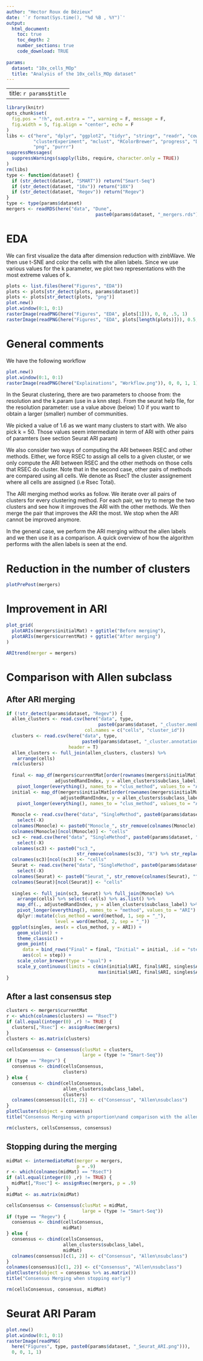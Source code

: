 ```yaml
---
author: "Hector Roux de Bézieux"
date: '`r format(Sys.time(), "%d %B , %Y")`'
output:
  html_document:
    toc: true
    toc_depth: 2
    number_sections: true
    code_download: TRUE
    
params:
  dataset: "10x_cells_MOp"
  title: "Analysis of the 10x_cells_MOp dataset"
---
```

---
title: `r params$title`
---

```r
library(knitr)
opts_chunk$set(
  fig.pos = "!h", out.extra = "", warning = F, message = F,
  fig.width = 5, fig.align = "center", echo = F
)
libs <- c("here", "dplyr", "ggplot2", "tidyr", "stringr", "readr", "cowplot",
          "clusterExperiment", "mclust", "RColorBrewer", "progress", "Dune",
          "png", "purrr")
suppressMessages(
  suppressWarnings(sapply(libs, require, character.only = TRUE))
)
rm(libs)
type <- function(dataset) {
  if (str_detect(dataset, "SMART")) return("Smart-Seq")
  if (str_detect(dataset, "10x")) return("10X")
  if (str_detect(dataset, "Regev")) return("Regev")
}
type <- type(params$dataset)
mergers <- readRDS(here("data", "Dune",
                                 paste0(params$dataset, "_mergers.rds")))
```

# EDA

We can first visualize the data after dimension reduction with zinbWave. We then use t-SNE and color the cells with the allen labels. Since we use various values for the k parameter, we plot two representations with the most extreme values of k.

```r
plots <- list.files(here("Figures", "EDA"))
plots <- plots[str_detect(plots, params$dataset)]
plots <- plots[str_detect(plots, "png")]
plot.new()
plot.window(0:1, 0:1)
rasterImage(readPNG(here("Figures", "EDA", plots[1])), 0, 0, .5, 1)
rasterImage(readPNG(here("Figures", "EDA", plots[length(plots)])), 0.5, 0, 1, 1)
```


# General comments

We have the following workflow

```r
plot.new()
plot.window(0:1, 0:1)
rasterImage(readPNG(here("Explainations", "Workflow.png")), 0, 0, 1, 1)
```

In the Seurat clustering, there are two parameters to choose from: the resolution and the k.param (use in a knn step). From the seurat help file, for the resolution parameter: use a value above (below) 1.0 if you want to obtain a larger (smaller) number of communities.

We picked a value of 1.6 as we want many clusters to start with. We also pick k = 50. Those values seem intermediate in term of ARI with other pairs of paramters (see section Seurat ARI param)

We also consider two ways of computing the ARI between RSEC and other methods. Either, we force RSEC to assign all cells to a given cluster, or we only compute the ARI between RSEC and the other methods on those cells that RSEC do cluster. Note that in the second case, other pairs of methods are compared using all cells. We denote as RsecT the cluster assignement where all cells are assigned (i.e Rsec Total). 

The ARI merging method works as follow. We iterate over all pairs of clusters for every clustering method. For each pair, we try to merge the two clusters and see how it improves the ARI with the other methods. We then merge the pair that improves the ARI the most. We stop when the ARI cannot be improved anymore.

In the general case, we perform the ARI merging without the allen labels and we then use it as a comparison. A quick overview of how the algorithm performs with the allen labels is seen at the end.

# Reduction in the number of clusters

```r
plotPrePost(mergers)
```

# Improvement in ARI

```r
plot_grid(
  plotARIs(mergers$initialMat) + ggtitle("Before merging"),
  plotARIs(mergers$currentMat) + ggtitle("After merging")
)
```


```r
ARItrend(merger = mergers)
```

# Comparison with Allen subclass

## After ARI merging

```r
if (!str_detect(params$dataset, "Regev")) {
  allen_clusters <- read.csv(here("data", type,
                                  paste0(params$dataset, "_cluster.membership.csv")),
                             col.names = c("cells", "cluster_id"))
  clusters <- read.csv(here("data", type,
                            paste0(params$dataset, "_cluster.annotation.csv")),
                       header = T)
  allen_clusters <- full_join(allen_clusters, clusters) %>%
    arrange(cells)
  rm(clusters)
  
  final <- map_df(mergers$currentMat[order(rownames(mergers$initialMat)),],
                  adjustedRandIndex, y = allen_clusters$subclass_label) %>%
    pivot_longer(everything(), names_to = "clus_method", values_to = "ARI")
  initial <- map_df(mergers$initialMat[order(rownames(mergers$initialMat)),],
                    adjustedRandIndex, y = allen_clusters$subclass_label) %>%
    pivot_longer(everything(), names_to = "clus_method", values_to = "ARI")
  
  Monocle <- read.csv(here("data", "SingleMethod", paste0(params$dataset, "_Monocle.csv"))) %>%
    select(-X)
  colnames(Monocle) <- paste0("Monocle_", str_remove(colnames(Monocle), "^k_"))
  colnames(Monocle)[ncol(Monocle)] <- "cells"
  sc3 <- read.csv(here("data", "SingleMethod", paste0(params$dataset, "_SC3.csv"))) %>%
    select(-X)
  colnames(sc3) <- paste0("sc3_",
                          str_remove(colnames(sc3), "X") %>% str_replace("\\.", "-"))
  colnames(sc3)[ncol(sc3)] <- "cells"
  Seurat <- read.csv(here("data", "SingleMethod", paste0(params$dataset, "_Seurat.csv"))) %>%
    select(-X)
  colnames(Seurat) <- paste0("Seurat_", str_remove(colnames(Seurat), "^X"))
  colnames(Seurat)[ncol(Seurat)] <- "cells"
  
  singles <- full_join(sc3, Seurat) %>% full_join(Monocle) %>%
    arrange(cells) %>% select(-cells) %>% as.list() %>%
    map_df(., adjustedRandIndex, y = allen_clusters$subclass_label) %>%
    pivot_longer(everything(), names_to = "method", values_to = "ARI") %>%
    dplyr::mutate(clus_method = word(method, 1, sep = "_"),
                  level = word(method, 2, sep = "_"))
  ggplot(singles, aes(x = clus_method, y = ARI)) +
    geom_violin() +
    theme_classic() +
    geom_point(
      data = bind_rows("Final" = final, "Initial" = initial, .id = "step"),
      aes(col = step)) +
    scale_color_brewer(type = "qual") +
    scale_y_continuous(limits = c(min(initial$ARI, final$ARI, singles$ARI),
                                  max(initial$ARI, final$ARI, singles$ARI)))
}
```

## After a last consensus step

```r
clusters <- mergers$currentMat
r <- which(colnames(clusters) == "RsecT")
if (all.equal(integer(0) ,r) != TRUE) {
  clusters[,"Rsec"] <- assignRsec(mergers) 
}
clusters <- as.matrix(clusters) 

cellsConsensus <- Consensus(clusMat = clusters,
                            large = (type != "Smart-Seq"))
if (type == "Regev") {
  consensus <- cbind(cellsConsensus,
                     clusters)
} else {
  consensus <- cbind(cellsConsensus,
                     allen_clusters$subclass_label,
                     clusters)
  colnames(consensus)[c(1, 2)] <- c("Consensus", "Allen\nsubclass")
}
plotClusters(object = consensus)
title("Consensus Merging with proportion\nand comparison with the allen subclass.")

rm(clusters, cellsConsensus, consensus)
```

## Stopping during the merging

```r
midMat <- intermediateMat(merger = mergers,
                          p = .9)
r <- which(colnames(midMat) == "RsecT")
if (all.equal(integer(0) ,r) != TRUE) {
  midMat[,"Rsec"] <- assignRsec(mergers, p = .9)
}
midMat <- as.matrix(midMat)

cellsConsensus <- Consensus(clusMat = midMat,
                            large = (type != "Smart-Seq"))
if (type == "Regev") {
  consensus <- cbind(cellsConsensus,
                     midMat)
} else {
  consensus <- cbind(cellsConsensus,
                     allen_clusters$subclass_label,
                     midMat)
  colnames(consensus)[c(1, 2)] <- c("Consensus", "Allen\nsubclass")
}
colnames(consensus)[c(1, 2)] <- c("Consensus", "Allen\nsubclass")
plotClusters(object = consensus %>% as.matrix())
title("Consensus Merging when stopping early")

rm(cellsConsensus, consensus, midMat)
```

# Seurat ARI Param

```r
plot.new()
plot.window(0:1, 0:1)
rasterImage(readPNG(
  here("Figures", type, paste0(params$dataset, "_Seurat_ARI.png"))),
  0, 0, 1, 1)
```
